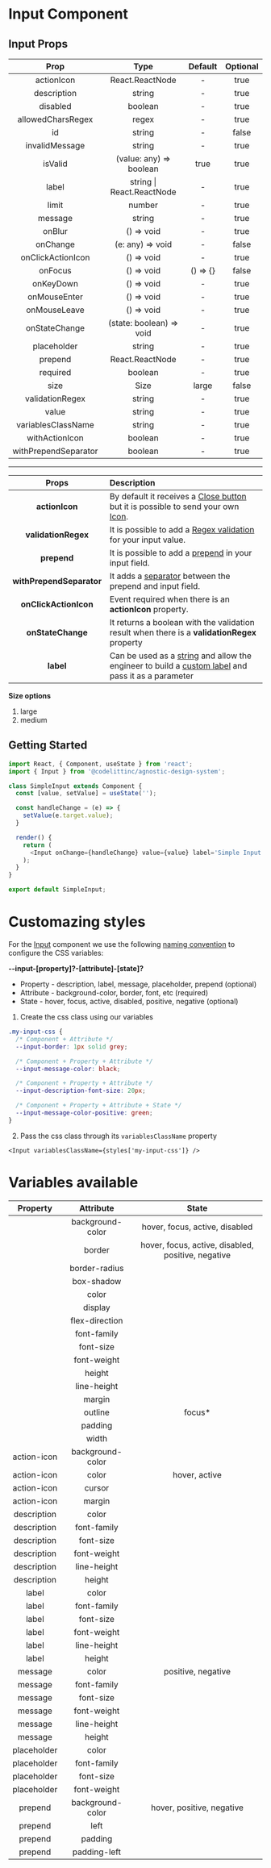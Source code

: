 # Input Component

## Input Props

|         Prop         |           Type            | Default  | Optional |
| :------------------: | :-----------------------: | :------: | :------: |
|      actionIcon      |      React.ReactNode      |    -     |   true   |
|     description      |          string           |    -     |   true   |
|       disabled       |          boolean          |    -     |   true   |
|  allowedCharsRegex   |          regex            |    -     |   true   |
|          id          |          string           |    -     |  false   |
|    invalidMessage    |          string           |    -     |   true   |
|       isValid        |  (value: any) => boolean  |   true   |   true   |
|        label         | string \| React.ReactNode |    -     |   true   |
|        limit         |          number           |    -     |   true   |
|       message        |          string           |    -     |   true   |
|        onBlur        |        () => void         |    -     |   true   |
|       onChange       |     (e: any) => void      |    -     |  false   |
|  onClickActionIcon   |        () => void         |    -     |   true   |
|       onFocus        |        () => void         | () => {} |  false   |
|      onKeyDown       |        () => void         |    -     |   true   |
|     onMouseEnter     |        () => void         |    -     |   true   |
|     onMouseLeave     |        () => void         |    -     |   true   |
|    onStateChange     | (state: boolean) => void  |    -     |   true   |
|     placeholder      |          string           |    -     |   true   |
|       prepend        |      React.ReactNode      |    -     |   true   |
|       required       |          boolean          |    -     |   true   |
|         size         |           Size            |  large   |  false   |
|   validationRegex    |          string           |    -     |   true   |
|        value         |          string           |    -     |   true   |
|  variablesClassName  |          string           |    -     |   true   |
|    withActionIcon    |          boolean          |    -     |   true   |
| withPrependSeparator |          boolean          |    -     |   true   |

---

|          Props           | Description                                                                                                                                                                                                                                                                           |
| :----------------------: | :------------------------------------------------------------------------------------------------------------------------------------------------------------------------------------------------------------------------------------------------------------------------------------ |
|      **actionIcon**      | By default it receives a [Close button](https://design-system.codelitt.dev/?path=/story/components-input--with-default-action-icon) but it is possible to send your own [Icon](https://design-system.codelitt.dev/?path=/story/components-input--with-custom-action-icon).            |
|   **validationRegex**    | It is possible to add a [Regex validation](https://design-system.codelitt.dev/?path=/story/components-input--with-validation) for your input value.                                                                                                                                   |
|       **prepend**        | It is possible to add a [prepend](https://design-system.codelitt.dev/?path=/story/components-input--with-prepend) in your input field.                                                                                                                                                |
| **withPrependSeparator** | It adds a [separator](https://design-system.codelitt.dev/?path=/story/components-input--with-prepend-separator) between the prepend and input field.                                                                                                                                  |
|  **onClickActionIcon**   | Event required when there is an **actionIcon** property.                                                                                                                                                                                                                              |
|    **onStateChange**     | It returns a boolean with the validation result when there is a **validationRegex** property                                                                                                                                                                                          |
|        **label**         | Can be used as a [string](https://design-system.codelitt.dev/?path=/story/components-input--default-with-label-text) and allow the engineer to build a [custom label](https://design-system.codelitt.dev/?path=/story/components-input--with-custom-label) and pass it as a parameter |

**Size options**

1. large
2. medium

## Getting Started

```javascript
import React, { Component, useState } from 'react';
import { Input } from '@codelittinc/agnostic-design-system';

class SimpleInput extends Component {
  const [value, setValue] = useState('');

  const handleChange = (e) => {
    setValue(e.target.value);
  }

  render() {
    return (
      <Input onChange={handleChange} value={value} label='Simple Input' placeholder='Enter Text' />
    );
  }
}

export default SimpleInput;

```

# Customazing styles

For the [Input](https://design-system.codelitt.dev/?path=/story/components-input--default) component we use the following [naming convention](https://design-system.codelitt.dev/?path=/story/welcome-customizing-styles--page) to configure the CSS variables:

**--input-[property]?-[attribute]-[state]?**

- Property - description, label, message, placeholder, prepend (optional)
- Attribute - background-color, border, font, etc (required)
- State - hover, focus, active, disabled, positive, negative (optional)

1. Create the css class using our variables

```css
.my-input-css {
  /* Component + Attribute */
  --input-border: 1px solid grey;

  /* Component + Property + Attribute */
  --input-message-color: black;

  /* Component + Property + Attribute */
  --input-description-font-size: 20px;

  /* Component + Property + Attribute + State */
  --input-message-color-positive: green;
}
```

2. Pass the css class through its `variablesClassName` property

`<Input variablesClassName={styles['my-input-css']} />`

# Variables available

|  Property   |    Attribute     |                       State                        |
| :---------: | :--------------: | :------------------------------------------------: |
|             | background-color |           hover, focus, active, disabled           |
|             |      border      | hover, focus, active, disabled, positive, negative |
|             |  border-radius   |                                                    |
|             |    box-shadow    |                                                    |
|             |      color       |                                                    |
|             |     display      |                                                    |
|             |  flex-direction  |                                                    |
|             |   font-family    |                                                    |
|             |    font-size     |                                                    |
|             |   font-weight    |                                                    |
|             |      height      |                                                    |
|             |   line-height    |                                                    |
|             |      margin      |                                                    |
|             |     outline      |                      focus\*                       |
|             |     padding      |                                                    |
|             |      width       |                                                    |
| action-icon | background-color |                                                    |
| action-icon |      color       |                   hover, active                    |
| action-icon |      cursor      |                                                    |
| action-icon |      margin      |                                                    |
| description |      color       |                                                    |
| description |   font-family    |                                                    |
| description |    font-size     |                                                    |
| description |   font-weight    |                                                    |
| description |   line-height    |                                                    |
| description |      height      |                                                    |
|    label    |      color       |                                                    |
|    label    |   font-family    |                                                    |
|    label    |    font-size     |                                                    |
|    label    |   font-weight    |                                                    |
|    label    |   line-height    |                                                    |
|    label    |      height      |                                                    |
|   message   |      color       |                 positive, negative                 |
|   message   |   font-family    |                                                    |
|   message   |    font-size     |                                                    |
|   message   |   font-weight    |                                                    |
|   message   |   line-height    |                                                    |
|   message   |      height      |                                                    |
| placeholder |      color       |                                                    |
| placeholder |   font-family    |                                                    |
| placeholder |    font-size     |                                                    |
| placeholder |   font-weight    |                                                    |
|   prepend   | background-color |             hover, positive, negative              |
|   prepend   |       left       |                                                    |
|   prepend   |     padding      |                                                    |
|   prepend   |   padding-left   |                                                    |
